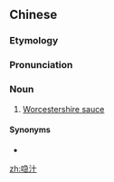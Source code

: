 ==Chinese==
{{zh-forms}}

===Etymology===
{{rfe|zh|from ketchup?}}

===Pronunciation===
{{zh-pron
|m=jiézhī
|c=gip1 zap1
|ca=zh-yue-喼汁.ogg
|cat=n
}}
{{attention|cmn|is this used in Mandarin}}
{{attention|yue|kip1 zap1 (from Cantodict)?}}

===Noun===
{{zh-noun}}

# {{lb|zh|Cantonese}} [[Worcestershire sauce]]

====Synonyms====
* {{zh-l|辣醬油}}

{{zh-cat|Condiments}}

[[zh:喼汁]]